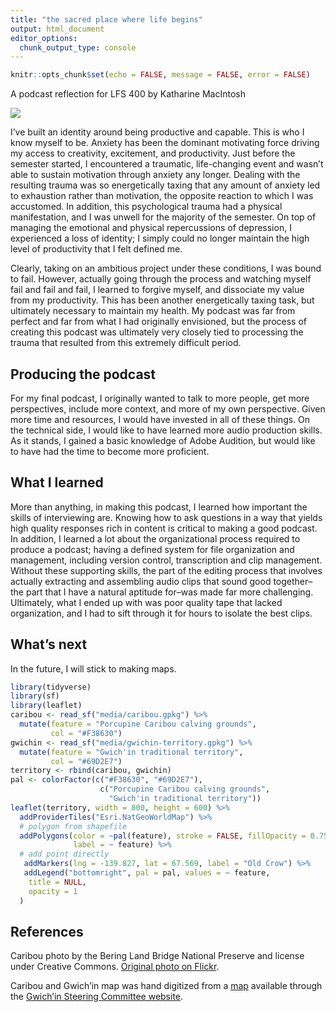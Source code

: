 ```yaml
---
title: "the sacred place where life begins"
output: html_document
editor_options: 
  chunk_output_type: console
---
```


```r
knitr::opts_chunk$set(echo = FALSE, message = FALSE, error = FALSE)
```


A podcast reflection for LFS 400 by Katharine MacIntosh

<img src="media/caribou.jpg" style="display: block; margin: auto;" />

I’ve built an identity around being productive and capable. This is who I know myself to be. Anxiety has been the dominant motivating force driving my access to creativity, excitement, and productivity. Just before the semester started, I encountered a traumatic, life-changing event and wasn’t able to sustain motivation through anxiety any longer. Dealing with the resulting trauma was so energetically taxing that any amount of anxiety led to exhaustion rather than motivation, the opposite reaction to which I was accustomed. In addition, this psychological trauma had a physical manifestation, and I was unwell for the majority of the semester. On top of managing the emotional and physical repercussions of depression, I experienced a loss of identity; I simply could no longer maintain the high level of productivity that I felt defined me.

Clearly, taking on an ambitious project under these conditions, I was bound to fail.  However, actually going through the process and watching myself fail and fail and fail, I learned to forgive myself, and dissociate my value from my productivity. This has been another energetically taxing task, but ultimately necessary to maintain my health. My podcast was far from perfect and far from what I had originally envisioned, but the process of creating this podcast was ultimately very closely tied to processing the trauma that resulted from this extremely difficult period.

## Producing the podcast

For my final podcast, I originally wanted to talk to more people, get more perspectives, include more context, and more of my own perspective. Given more time and resources, I would have invested in all of these things. On the technical side, I would like to have learned more audio production skills. As it stands, I gained a basic knowledge of Adobe Audition, but would like to have had the time to become more proficient.

## What I learned

More than anything, in making this podcast, I learned how important the skills of interviewing are. Knowing how to ask questions in a way that yields high quality responses rich in content is critical to making a good podcast. In addition, I learned a lot about the organizational process required to produce a podcast; having a defined system for file organization and management, including version control, transcription and clip management. Without these supporting skills, the part of the editing process that involves actually extracting and assembling audio clips that sound good together–the part that I have a natural aptitude for–was made far more challenging. Ultimately, what I ended up with was poor quality tape that lacked organization, and I had to sift through it for hours to isolate the best clips.

## What's next

In the future, I will stick to making maps.

```r
library(tidyverse)
library(sf)
library(leaflet)
caribou <- read_sf("media/caribou.gpkg") %>% 
  mutate(feature = "Porcupine Caribou calving grounds",
         col = "#F38630")
gwichin <- read_sf("media/gwichin-territory.gpkg") %>% 
  mutate(feature = "Gwich'in traditional territory",
         col = "#69D2E7")
territory <- rbind(caribou, gwichin)
pal <- colorFactor(c("#F38630", "#69D2E7"), 
                    c("Porcupine Caribou calving grounds", 
                      "Gwich'in traditional territory"))
leaflet(territory, width = 800, height = 600) %>% 
  addProviderTiles("Esri.NatGeoWorldMap") %>% 
  # polygon from shapefile
  addPolygons(color = ~pal(feature), stroke = FALSE, fillOpacity = 0.75,
              label = ~ feature) %>% 
  # add point directly
   addMarkers(lng = -139.827, lat = 67.569, label = "Old Crow") %>% 
   addLegend("bottomright", pal = pal, values = ~ feature,
    title = NULL,
    opacity = 1
  )
```

## References

Caribou photo by the Bering Land Bridge National Preserve and license under Creative Commons. [Original photo on Flickr](https://www.flickr.com/photos/bering_land_bridge/7584241230).

Caribou and Gwich'in map was hand digitized from a [map](http://ourarcticrefuge.org/wp-content/uploads/2012/09/map-small.jpg) available through the [Gwich'in Steering Committee website](http://ourarcticrefuge.org/).